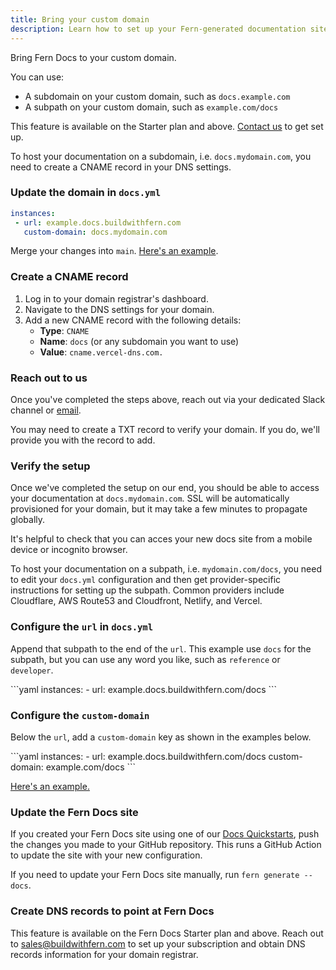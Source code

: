 ```yaml
---
title: Bring your custom domain
description: Learn how to set up your Fern-generated documentation site to use a custom subdomain or subpath.
---
```


Bring Fern Docs to your custom domain.

You can use:
- A subdomain on your custom domain, such as `docs.example.com`
- A subpath on your custom domain, such as `example.com/docs`

<Tip>This feature is available on the Starter plan and above. [Contact us](https://buildwithfern.com/contact) to get set up.</Tip>

<AccordionGroup>
<Accordion title = "Subdomain">

To host your documentation on a subdomain, i.e. `docs.mydomain.com`, you need to create a CNAME record in your DNS settings.

<Steps>

### Update the domain in `docs.yml`

```yaml
instances:
 - url: example.docs.buildwithfern.com
   custom-domain: docs.mydomain.com
```

Merge your changes into `main`. [Here's an example](https://github.com/octoml/fern-config/blob/389b67679953856ba0716537981a6d749635556f/fern/docs.yml#L1-L3 ).


### Create a CNAME record

1. Log in to your domain registrar's dashboard.
2. Navigate to the DNS settings for your domain.
3. Add a new CNAME record with the following details:
   - **Type**: `CNAME`
   - **Name**: `docs` (or any subdomain you want to use)
   - **Value**: `cname.vercel-dns.com.`

### Reach out to us

Once you've completed the steps above, reach out via your dedicated Slack channel or [email](mailto:support@buildwithfern.com).

You may need to create a TXT record to verify your domain. If you do, we'll provide you with the record to add.

### Verify the setup

Once we've completed the setup on our end, you should be able to access your documentation at `docs.mydomain.com`. SSL will be automatically provisioned for your domain, but it may take a few minutes to propagate globally.

<Tip>It's helpful to check that you can acces your new docs site from a mobile device or incognito browser.</Tip>

</Steps>
</Accordion>

<Accordion title = "Subpath">

To host your documentation on a subpath, i.e. `mydomain.com/docs`, you need to edit your `docs.yml` configuration and then get provider-specific instructions for setting up the subpath. Common providers include Cloudflare, AWS Route53 and Cloudfront, Netlify, and Vercel.

<Steps>

### Configure the `url` in `docs.yml`

Append that subpath to the end of the `url`. This example use `docs` for the subpath, but you can use any word you like, such as `reference` or `developer`.

<CodeBlock title="docs.yml example for subpath">
```yaml
instances: 
  - url: example.docs.buildwithfern.com/docs
```
</CodeBlock>

### Configure the `custom-domain`

Below the `url`, add a `custom-domain` key as shown in the examples below.

<CodeBlock title="Custom subpath">
```yaml 
instances: 
  - url: example.docs.buildwithfern.com/docs
    custom-domain: example.com/docs
```
</CodeBlock>

[Here's an example.](https://github.com/fern-api/fern/blob/7d8631c6119787a8aaccb4ba49837e73c985db28/fern/docs.yml#L1-L3)

### Update the Fern Docs site

If you created your Fern Docs site using one of our [Docs Quickstarts](/learn/docs/getting-started/quickstart), push the changes you made to your GitHub repository. This runs a GitHub Action to update the site with your new configuration.

If you need to update your Fern Docs site manually, run `fern generate --docs`.

### Create DNS records to point at Fern Docs

This feature is available on the Fern Docs Starter plan and above. Reach out to [sales@buildwithfern.com](mailto:sales@buildwithfern.com) to set up your subscription and obtain DNS records information for your domain registrar. 

</Steps>
</Accordion>
</AccordionGroup>